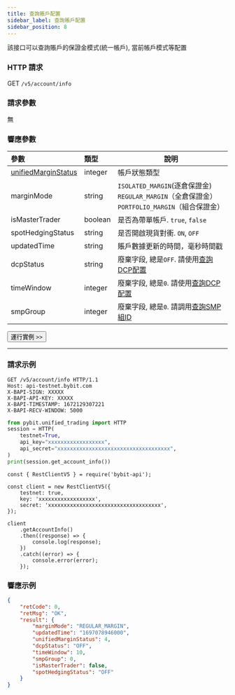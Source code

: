 ```yaml
---
title: 查詢賬戶配置
sidebar_label: 查詢賬戶配置
sidebar_position: 8
---
```

該接口可以查詢賬戶的保證金模式(統一帳戶), 當前帳戶模式等配置

### HTTP 請求
GET `/v5/account/info`

### 請求參數
無

### 響應參數
| 參數 | 類型 | 說明|
|:----- |:-----|----- |
|[unifiedMarginStatus](../enum#unifiedmarginstatus) |integer |帳戶狀態類型|
|marginMode |string |`ISOLATED_MARGIN`(逐倉保證金)<br/>`REGULAR_MARGIN`（全倉保證金）<br/>`PORTFOLIO_MARGIN`（組合保證金）|
|isMasterTrader |boolean |是否為帶單帳戶. `true`, `false` |
|spotHedgingStatus |string |是否開啟現貨對衝. `ON`, `OFF` |
|updatedTime |string |賬戶數據更新的時間，毫秒時間戳|
|dcpStatus |string |廢棄字段, 總是`OFF`. 請使用[查詢DCP配置](dcp-info#)|
|timeWindow |integer |廢棄字段, 總是`0`. 請使用[查詢DCP配置](dcp-info#)|
|smpGroup |integer |廢棄字段, 總是`0`. 請調用[查詢SMP組ID](smp-group#) |

<a href="/api-explorer/v5/account/account-info"><Button>運行實例 >></Button></a>

---

### 請求示例

<Tabs groupId="programming-languages">
<TabItem value="http" label="HTTP">

```http
GET /v5/account/info HTTP/1.1
Host: api-testnet.bybit.com
X-BAPI-SIGN: XXXXX
X-BAPI-API-KEY: XXXXX
X-BAPI-TIMESTAMP: 1672129307221
X-BAPI-RECV-WINDOW: 5000
```

</TabItem>
<TabItem value="python" label="Python">

```python
from pybit.unified_trading import HTTP
session = HTTP(
    testnet=True,
    api_key="xxxxxxxxxxxxxxxxxx",
    api_secret="xxxxxxxxxxxxxxxxxxxxxxxxxxxxxxxxxxxx",
)
print(session.get_account_info())
```

</TabItem>
<TabItem value="Node" label="Node.js">

```n4js
const { RestClientV5 } = require('bybit-api');

const client = new RestClientV5({
    testnet: true,
    key: 'xxxxxxxxxxxxxxxxxx',
    secret: 'xxxxxxxxxxxxxxxxxxxxxxxxxxxxxxxxxxxx',
});

client
    .getAccountInfo()
    .then((response) => {
        console.log(response);
    })
    .catch((error) => {
        console.error(error);
    });
```

</TabItem>
</Tabs>

### 響應示例

```json
{
    "retCode": 0,
    "retMsg": "OK",
    "result": {
        "marginMode": "REGULAR_MARGIN",
        "updatedTime": "1697078946000",
        "unifiedMarginStatus": 4,
        "dcpStatus": "OFF",
        "timeWindow": 10,
        "smpGroup": 0,
        "isMasterTrader": false,
        "spotHedgingStatus": "OFF"
    }
}
```
